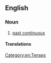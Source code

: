 ==English==

===Noun===
{{en-noun|head=[[past]] [[progressive]]|-}}

# {{context|grammar|lang=en}} [[past continuous]]

====Translations====
{{trans-see|past progressive|past continuous}}

[[Category:en:Tenses]]